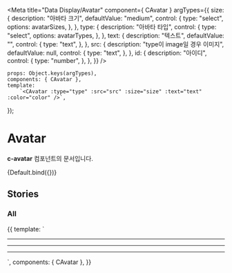 
<Meta
    title="Data Display/Avatar"
    component={ CAvatar }
    argTypes={{
        size: {
            description: "아바타 크기",
            defaultValue: "medium",
            control: {
                type: "select",
                options: avatarSizes,
            },
        },
        type: {
            description: "아바타 타입",
            control: {
                type: "select",
                options: avatarTypes,
            },
        },
        text: {
            description: "텍스트",
            defaultValue: "",
            control: {
                type: "text",
            },
        },
        src: {
            description: "type이 image일 경우 이미지",
            defaultValue: null,
            control: {
                type: "text",
            },
        },
        id: {
            description: "아이디",
            control: {
                type: "number",
            },
        },
    }}
/>

    props: Object.keys(argTypes),
    components: { CAvatar },
    template:
        `<CAvatar :type="type" :src="src" :size="size" :text="text" :color="color" />`,
});

# Avatar

**c-avatar** 컴포넌트의 문서입니다.

<Story name="Default" height="100px">
    {Default.bind({})}
</Story>

<ArgsTable story="Default" />


## Stories
### All
<Canvas>
    <Story name="All" height="100px">
        {{
            template: `
                <div>
                  <CAvatar type="nickname" size="xsmall" class="mr-24" />
                  <CAvatar type="nickname" size="small" class="mr-24" />
                  <CAvatar type="nickname" size="medium" class="mr-24" />
                  <CAvatar type="nickname" size="large" />
                  <hr class="mt-8 mb-8">
                  <CAvatar type="profile" size="xsmall" class="mr-24" />
                  <CAvatar type="profile" size="small" class="mr-24" />
                  <CAvatar type="profile" size="medium" class="mr-24" />
                  <CAvatar type="profile" size="large" />
                  <hr class="mt-8 mb-8">
                  <CAvatar type="logo" size="xsmall"  class="mr-24" />
                  <CAvatar type="Clogo" size="small"  class="mr-24" />
                  <CAvatar type="logo" size="medium"  class="mr-24" />
                  <CAvatar type="logo" size="large"  class="mr-24" />
                  <hr class="mt-8 mb-8">
                  <CAvatar type="image" size="xsmall" class="mr-24" src="https://cdn.comento.kr/edu/title_acbf02a6a4798087.jpg" />
                  <CAvatar type="image" size="small" class="mr-24" src="https://cdn.comento.kr/edu/title_acbf02a6a4798087.jpg" />
                  <CAvatar type="image" size="medium" class="mr-24" src="https://cdn.comento.kr/edu/title_acbf02a6a4798087.jpg" />
                  <CAvatar type="image" size="large" src="https://cdn.comento.kr/edu/title_acbf02a6a4798087.jpg" />
                </div>
        `,
            components: { CAvatar },
        }}
    </Story>
</Canvas>

